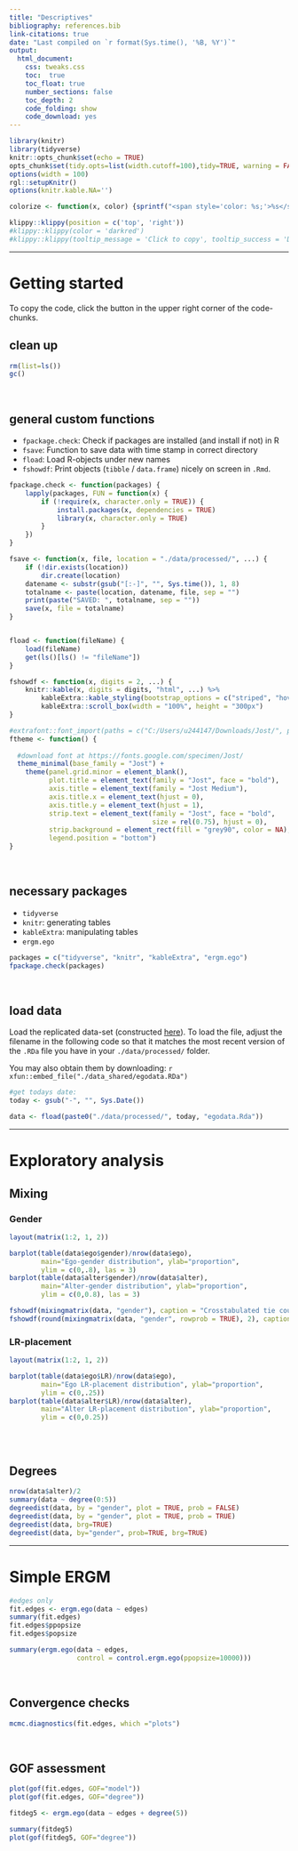 ```yaml
---
title: "Descriptives"
bibliography: references.bib
link-citations: true
date: "Last compiled on `r format(Sys.time(), '%B, %Y')`"
output: 
  html_document:
    css: tweaks.css
    toc:  true
    toc_float: true
    number_sections: false
    toc_depth: 2
    code_folding: show
    code_download: yes
---
```


```r
library(knitr)
library(tidyverse)
knitr::opts_chunk$set(echo = TRUE)
opts_chunk$set(tidy.opts=list(width.cutoff=100),tidy=TRUE, warning = FALSE, message = FALSE,comment = "#>", cache=TRUE, class.source=c("test"), class.output=c("test3"))
options(width = 100)
rgl::setupKnitr()
options(knitr.kable.NA='')

colorize <- function(x, color) {sprintf("<span style='color: %s;'>%s</span>", color, x) }
```


```r
klippy::klippy(position = c('top', 'right'))
#klippy::klippy(color = 'darkred')
#klippy::klippy(tooltip_message = 'Click to copy', tooltip_success = 'Done')
```



---  
  
# Getting started

To copy the code, click the button in the upper right corner of the code-chunks.

## clean up

```r
rm(list=ls())
gc()
```

<br>

## general custom functions

- `fpackage.check`: Check if packages are installed (and install if not) in R
- `fsave`: Function to save data with time stamp in correct directory
- `fload`: Load R-objects under new names
- `fshowdf`: Print objects (`tibble` / `data.frame`) nicely on screen in `.Rmd`.


```r
fpackage.check <- function(packages) {
    lapply(packages, FUN = function(x) {
        if (!require(x, character.only = TRUE)) {
            install.packages(x, dependencies = TRUE)
            library(x, character.only = TRUE)
        }
    })
}

fsave <- function(x, file, location = "./data/processed/", ...) {
    if (!dir.exists(location))
        dir.create(location)
    datename <- substr(gsub("[:-]", "", Sys.time()), 1, 8)
    totalname <- paste(location, datename, file, sep = "")
    print(paste("SAVED: ", totalname, sep = ""))
    save(x, file = totalname)
}


fload <- function(fileName) {
    load(fileName)
    get(ls()[ls() != "fileName"])
}

fshowdf <- function(x, digits = 2, ...) {
    knitr::kable(x, digits = digits, "html", ...) %>%
        kableExtra::kable_styling(bootstrap_options = c("striped", "hover")) %>%
        kableExtra::scroll_box(width = "100%", height = "300px")
}

#extrafont::font_import(paths = c("C:/Users/u244147/Downloads/Jost/", prompt = FALSE))
ftheme <- function() {
  
  #download font at https://fonts.google.com/specimen/Jost/
  theme_minimal(base_family = "Jost") +
    theme(panel.grid.minor = element_blank(),
          plot.title = element_text(family = "Jost", face = "bold"),
          axis.title = element_text(family = "Jost Medium"),
          axis.title.x = element_text(hjust = 0),
          axis.title.y = element_text(hjust = 1),
          strip.text = element_text(family = "Jost", face = "bold",
                                    size = rel(0.75), hjust = 0),
          strip.background = element_rect(fill = "grey90", color = NA),
          legend.position = "bottom")
}
```

<br>

## necessary packages

- `tidyverse`
- `knitr`: generating tables
- `kableExtra`: manipulating tables
- `ergm.ego` 

```r
packages = c("tidyverse", "knitr", "kableExtra", "ergm.ego")
fpackage.check(packages)
```

<br>

## load data

Load the replicated data-set (constructed [here](prep.html)). To load the file, adjust the filename in the following code so that it matches the most recent version of the `.RDa` file you have in your `./data/processed/` folder.

You may also obtain them by downloading: `r xfun::embed_file("./data_shared/egodata.RDa")`

```r
#get todays date:
today <- gsub("-", "", Sys.Date())

data <- fload(paste0("./data/processed/", today, "egodata.Rda"))
```


---

# Exploratory analysis 

## Mixing {.tabset .tabset-fade}

### Gender

```r
layout(matrix(1:2, 1, 2))

barplot(table(data$ego$gender)/nrow(data$ego),
        main="Ego-gender distribution", ylab="proportion",
        ylim = c(0,.8), las = 3)
barplot(table(data$alter$gender)/nrow(data$alter),
        main="Alter-gender distribution", ylab="proportion",
        ylim = c(0,0.8), las = 3)

fshowdf(mixingmatrix(data, "gender"), caption = "Crosstabulated tie counts")
fshowdf(round(mixingmatrix(data, "gender", rowprob = TRUE), 2), caption = "Row conditional probabilities")
```

### LR-placement

```r
layout(matrix(1:2, 1, 2))

barplot(table(data$ego$LR)/nrow(data$ego),
        main="Ego LR-placement distribution", ylab="proportion",
        ylim = c(0,.25))
barplot(table(data$alter$LR)/nrow(data$alter),
        main="Alter LR-placement distribution", ylab="proportion",
        ylim = c(0,0.25))
```

## {.unlisted .unnumbered}

<br>

## Degrees

```r
nrow(data$alter)/2
summary(data ~ degree(0:5))
degreedist(data, by = "gender", plot = TRUE, prob = FALSE)
degreedist(data, by = "gender", plot = TRUE, prob = TRUE)
degreedist(data, brg=TRUE)
degreedist(data, by="gender", prob=TRUE, brg=TRUE)
``` 

---

# Simple ERGM

```r
#edges only
fit.edges <- ergm.ego(data ~ edges)
summary(fit.edges)
fit.edges$ppopsize
fit.edges$popsize

summary(ergm.ego(data ~ edges, 
                 control = control.ergm.ego(ppopsize=10000)))
``` 
<br>

## Convergence checks

```r
mcmc.diagnostics(fit.edges, which ="plots")
```

<br>

## GOF assessment

```r
plot(gof(fit.edges, GOF="model"))
plot(gof(fit.edges, GOF="degree"))
```

```r
fitdeg5 <- ergm.ego(data ~ edges + degree(5))

summary(fitdeg5)
plot(gof(fitdeg5, GOF="degree"))
``` 

